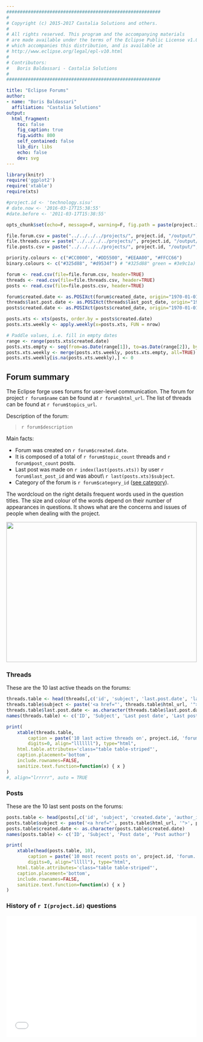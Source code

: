 ```yaml
---
#########################################################
#
# Copyright (c) 2015-2017 Castalia Solutions and others.
#
# All rights reserved. This program and the accompanying materials
# are made available under the terms of the Eclipse Public License v1.0
# which accompanies this distribution, and is available at
# http://www.eclipse.org/legal/epl-v10.html
#
# Contributors:
#   Boris Baldassari - Castalia Solutions
#
#########################################################

title: "Eclipse Forums"
author:
- name: "Boris Baldassari"
  affiliation: "Castalia Solutions"
output:
  html_fragment:
    toc: false
    fig_caption: true
    fig.width: 800
    self_contained: false
    lib_dir: libs
    echo: false
    dev: svg
---
```


```r
library(knitr)
require('ggplot2')
require('xtable')
require(xts)

#project.id <- 'technology.sisu'
# date.now <- '2016-03-17T15:38:55'
#date.before <- '2011-03-17T15:38:55'

opts_chunk$set(echo=F, message=F, warning=F, fig.path = paste(project.id, '_', sep=""))

file.forum.csv = paste("../../../../projects/", project.id, "/output/", project.id, '_eclipse_forums_forum.csv', sep="")
file.threads.csv = paste("../../../../projects/", project.id, "/output/", project.id, '_eclipse_forums_threads.csv', sep="")
file.posts.csv = paste("../../../../projects/", project.id, "/output/", project.id, '_eclipse_forums_posts.csv', sep="")

priority.colours <- c("#CC0000", "#DD5500", "#EEAA00", "#FFCC66")
binary.colours <- c("#325d88", "#d9534f") # "#325d88" green = #3e9c1a)

forum <- read.csv(file=file.forum.csv, header=TRUE)
threads <- read.csv(file=file.threads.csv, header=TRUE)
posts <- read.csv(file=file.posts.csv, header=TRUE)

forum$created.date <- as.POSIXct(forum$created_date, origin="1970-01-01")
threads$last.post.date <- as.POSIXct(threads$last_post_date, origin="1970-01-01")
posts$created.date <- as.POSIXct(posts$created_date, origin="1970-01-01")

posts.xts <- xts(posts, order.by = posts$created.date)
posts.xts.weekly <- apply.weekly(x=posts.xts, FUN = nrow)

# Paddle values, i.e. fill in empty dates
range <- range(posts.xts$created.date)
posts.xts.empty <- seq(from=as.Date(range[1]), to=as.Date(range[2]), by=7)
posts.xts.weekly <- merge(posts.xts.weekly, posts.xts.empty, all=TRUE)
posts.xts.weekly[is.na(posts.xts.weekly),] <- 0

```

<div class="row"><div class="col-lg-6">

## Forum summary

The Eclipse forge uses forums for user-level communication. The forum for project ``r forum$name`` can be found at ``r forum$html_url``. The list of threads can be found at ``r forum$topics_url``. 

Description of the forum:

> `r forum$description`

Main facts:

* Forum was created on ``r forum$created.date``.
* It is composed of a total of ``r forum$topic_count`` threads and ``r forum$post_count`` posts.
* Last post was made on ``r index(last(posts.xts))`` by user ``r forum$last_post_id`` and was about\\ ``r last(posts.xts)$subject``.
* Category of the forum is ``r forum$category_id`` ([see category](`r forum$category_url`)).

The wordcloud on the right details frequent words used in the question titles. The size and colour of the words depend on their number of appearances in questions. It shows what are the concerns and issues of people when dealing with the project.</p>

 </div><div class="col-lg-5">

 <img src="/projects/`r project.id`/EclipseForums/eclipse_forums_wordcloud.svg" frameborder="0" style="width: 100%; height: 370px" />

</div></div>

### Threads

<p>These are the 10 last active theads on the forums:</p>


```r
threads.table <- head(threads[,c('id', 'subject', 'last.post.date', 'last_post_id', 'replies', 'views')], 10)
threads.table$subject <- paste('<a href="', threads.table$html_url, '">', threads.table$subject, '</a>', sep='')
threads.table$last.post.date <- as.character(threads.table$last.post.date)
names(threads.table) <- c('ID', 'Subject', 'Last post date', 'Last post author', 'Replies', 'Views')

print(
    xtable(threads.table,
        caption = paste('10 last active threads on', project.id, 'forum.', sep=" "),
        digits=0, align="lllllll"), type="html",
    html.table.attributes='class="table table-striped"',
    caption.placement='bottom',
    include.rownames=FALSE,
    sanitize.text.function=function(x) { x }
)
#, align="lrrrrr", auto = TRUE
```



### Posts

<p>These are the 10 last sent posts on the forums:</p>


```r
posts.table <- head(posts[,c('id', 'subject', 'created.date', 'author_id')], 10)
posts.table$subject <- paste('<a href="', posts.table$html_url, '">', posts.table$subject, '</a>', sep='')
posts.table$created.date <- as.character(posts.table$created.date)
names(posts.table) <- c('ID', 'Subject', 'Post date', 'Post author')

print(
    xtable(head(posts.table, 10),
        caption = paste('10 most recent posts on', project.id, 'forum.', sep=" "),
        digits=0, align="lllll"), type="html",
    html.table.attributes='class="table table-striped"',
    caption.placement='bottom',
    include.rownames=FALSE,
    sanitize.text.function=function(x) { x }
)
```


<div class="row"><div class="col-lg-12">

### History of `r I(project.id)` questions

<iframe src="/projects/`r project.id`/EclipseForums/eclipse_forums_plot.html" frameborder="0" style="width: 100%; height: 320px"></iframe>

</div></div>
